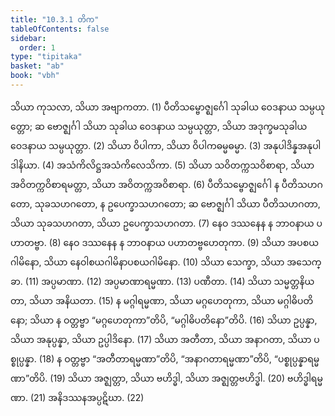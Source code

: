 ```yaml
---
title: "10.3.1 တိက"
tableOfContents: false
sidebar:
  order: 1
type: "tipitaka"
basket: "ab"
book: "vbh"
---
```



<DynamicBreadcrumb />

<Division number="484" book="vbh">

<Paragraph number="1596" book="vbh">
သိယာ ကုသလာ, သိယာ အဗျာကတာ. (1)
</Paragraph>

<Paragraph number="1597" book="vbh">
ပီတိသမ္ဗောဇ္ဈင်္ဂေါ သုခါယ ဝေဒနာယ သမ္ပယုတ္တော; ဆ ဗောဇ္ဈင်္ဂါ သိယာ သုခါယ ဝေဒနာယ သမ္ပယုတ္တာ, သိယာ အဒုက္ခမသုခါယ ဝေဒနာယ သမ္ပယုတ္တာ. (2)
</Paragraph>

<Paragraph number="1598" book="vbh">
သိယာ ဝိပါကာ, သိယာ ဝိပါကဓမ္မဓမ္မာ. (3)
</Paragraph>

<Paragraph number="1599" book="vbh">
အနုပါဒိန္နအနုပါဒါနိယာ. (4)
</Paragraph>

<Paragraph number="1600" book="vbh">
အသံကိလိဋ္ဌအသံကိလေသိကာ. (5)
</Paragraph>

<Paragraph number="1601" book="vbh">
သိယာ သဝိတက္ကသဝိစာရာ, သိယာ အဝိတက္ကဝိစာရမတ္တာ, သိယာ အဝိတက္ကအဝိစာရာ. (6)
</Paragraph>

<Paragraph number="1602" book="vbh">
ပီတိသမ္ဗောဇ္ဈင်္ဂေါ န ပီတိသဟဂတော, သုခသဟဂတော, န ဥပေက္ခာသဟဂတော; ဆ ဗောဇ္ဈင်္ဂါ သိယာ ပီတိသဟဂတာ, သိယာ သုခသဟဂတာ, သိယာ ဥပေက္ခာသဟဂတာ. (7)
</Paragraph>

<Paragraph number="1603" book="vbh">
နေဝ ဒဿနေန န ဘာဝနာယ ပဟာတဗ္ဗာ. (8)
</Paragraph>

<Paragraph number="1604" book="vbh">
နေဝ ဒဿနေန န ဘာဝနာယ ပဟာတဗ္ဗဟေတုကာ. (9)
</Paragraph>

<Paragraph number="1605" book="vbh">
သိယာ အပစယဂါမိနော, သိယာ နေဝါစယဂါမိနာပစယဂါမိနော. (10)
</Paragraph>

<Paragraph number="1606" book="vbh">
သိယာ သေက္ခာ, သိယာ အသေက္ခာ. (11)
</Paragraph>

<Paragraph number="1607" book="vbh">
အပ္ပမာဏာ. (12)
</Paragraph>

<Paragraph number="1608" book="vbh">
အပ္ပမာဏာရမ္မဏာ. (13)
</Paragraph>

<Paragraph number="1609" book="vbh">
ပဏီတာ. (14)
</Paragraph>

<Paragraph number="1610" book="vbh">
သိယာ သမ္မတ္တနိယတာ, သိယာ အနိယတာ. (15)
</Paragraph>

<Paragraph number="1611" book="vbh">
န မဂ္ဂါရမ္မဏာ, သိယာ မဂ္ဂဟေတုကာ, သိယာ မဂ္ဂါဓိပတိနော; သိယာ န ဝတ္တဗ္ဗာ “မဂ္ဂဟေတုကာ”တိပိ, “မဂ္ဂါဓိပတိနော”တိပိ. (16)
</Paragraph>

<Paragraph number="1612" book="vbh">
သိယာ ဥပ္ပန္နာ, သိယာ အနုပ္ပန္နာ, သိယာ ဥပ္ပါဒိနော. (17)
</Paragraph>

<Paragraph number="1613" book="vbh">
သိယာ အတီတာ, သိယာ အနာဂတာ, သိယာ ပစ္စုပ္ပန္နာ. (18)
</Paragraph>

<Paragraph number="1614" book="vbh">
န ဝတ္တဗ္ဗာ “အတီတာရမ္မဏာ”တိပိ, “အနာဂတာရမ္မဏာ”တိပိ, “ပစ္စုပ္ပန္နာရမ္မဏာ”တိပိ. (19)
</Paragraph>

<Paragraph number="1615" book="vbh">
သိယာ အဇ္ဈတ္တာ, သိယာ ဗဟိဒ္ဓါ, သိယာ အဇ္ဈတ္တဗဟိဒ္ဓါ. (20)
</Paragraph>

<Paragraph number="1616" book="vbh">
ဗဟိဒ္ဓါရမ္မဏာ. (21)
</Paragraph>

<Paragraph number="1617" book="vbh">
အနိဒဿနအပ္ပဋိဃာ. (22)
</Paragraph>
</Division>